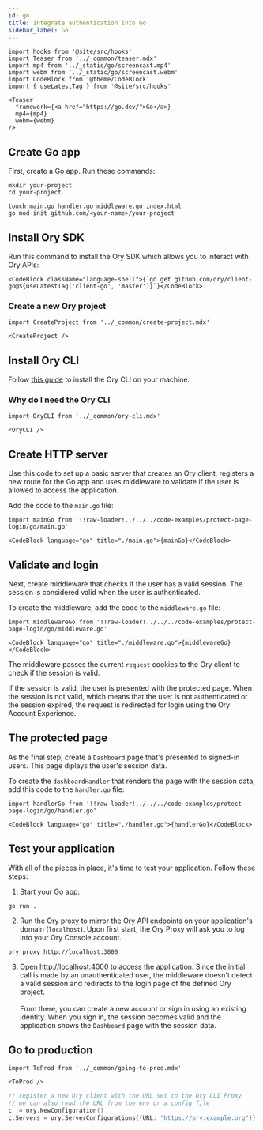 ```yaml
---
id: go
title: Integrate authentication into Go
sidebar_label: Go
---
```


```mdx-code-block
import hooks from '@site/src/hooks'
import Teaser from '../_common/teaser.mdx'
import mp4 from '../_static/go/screencast.mp4'
import webm from '../_static/go/screencast.webm'
import CodeBlock from '@theme/CodeBlock'
import { useLatestTag } from '@site/src/hooks'

<Teaser
  framework={<a href="https://go.dev/">Go</a>}
  mp4={mp4}
  webm={webm}
/>
```

## Create Go app

First, create a Go app. Run these commands:

```shell
mkdir your-project
cd your-project

touch main.go handler.go middleware.go index.html
go mod init github.com/<your-name>/your-project
```

## Install Ory SDK

Run this command to install the Ory SDK which allows you to interact with Ory APIs:

```mdx-code-block
<CodeBlock className="language-shell">{`go get github.com/ory/client-go@${useLatestTag('client-go', 'master')}`}</CodeBlock>
```

### Create a new Ory project

```mdx-code-block
import CreateProject from '../_common/create-project.mdx'

<CreateProject />
```

## Install Ory CLI

Follow [this guide](../../guides/cli/01_installation.mdx) to install the Ory CLI on your machine.

### Why do I need the Ory CLI

```mdx-code-block
import OryCLI from '../_common/ory-cli.mdx'

<OryCLI />
```

## Create HTTP server

Use this code to set up a basic server that creates an Ory client, registers a new route for the Go app and uses middleware to
validate if the user is allowed to access the application.

Add the code to the `main.go` file:


```mdx-code-block
import mainGo from '!!raw-loader!../../../code-examples/protect-page-login/go/main.go'

<CodeBlock language="go" title="./main.go">{mainGo}</CodeBlock>
```

## Validate and login

Next, create middleware that checks if the user has a valid session. The session is considered valid when the user is
authenticated.

To create the middleware, add the code to the `middleware.go` file:

```mdx-code-block
import middlewareGo from '!!raw-loader!../../../code-examples/protect-page-login/go/middleware.go'

<CodeBlock language="go" title="./middleware.go">{middlewareGo}</CodeBlock>
```

The middleware passes the current `request` cookies to the Ory client to check if the session is valid.

If the session is valid, the user is presented with the protected page. When the session is not valid, which means that the user
is not authenticated or the session expired, the request is redirected for login using the Ory Account Experience.

## The protected page

As the final step, create a `Dashboard` page that's presented to signed-in users. This page diplays the user's session data.

To create the `dashboardHandler` that renders the page with the session data, add this code to the `handler.go` file:

```mdx-code-block
import handlerGo from '!!raw-loader!../../../code-examples/protect-page-login/go/handler.go'

<CodeBlock language="go" title="./handler.go">{handlerGo}</CodeBlock>
```

## Test your application

With all of the pieces in place, it's time to test your application. Follow these steps:

1. Start your Go app:

```shell
go run .
```

2. Run the Ory proxy to mirror the Ory API endpoints on your application's domain (`localhost`). Upon first start, the Ory Proxy
   will ask you to log into your Ory Console account.

```shell
ory proxy http://localhost:3000
```

3. Open [http://localhost:4000](http://localhost:4000) to access the application. Since the initial call is made by an
   unauthenticated user, the middleware doesn't detect a valid session and redirects to the login page of the defined Ory project.
   <br /> <br /> From there, you can create a new account or sign in using an existing identity. When you sign in, the session
   becomes valid and the application shows the `Dashboard` page with the session data.

## Go to production

```mdx-code-block
import ToProd from '../_common/going-to-prod.mdx'

<ToProd />
```

```go
// register a new Ory client with the URL set to the Ory CLI Proxy
// we can also read the URL from the env or a config file
c := ory.NewConfiguration()
c.Servers = ory.ServerConfigurations{{URL: "https://ory.example.org"}}
```
